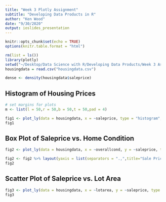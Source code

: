 ```yaml
---
title: "Week 3 Plotly Assignment"
subtitle: "Developing Data Products in R"
author: "Ken Wood"
date: "9/30/2020"
output: ioslides_presentation
---
```


```r
knitr::opts_chunk$set(echo = TRUE)
options(knitr.table.format = "html") 
```

```r
rm(list = ls())
library(plotly)
setwd("~/Desktop/Data Science with R/Developing Data Products/Week 3 Assignment")
housingdata = read.csv("housingdata.csv")
```

```r
dense <- density(housingdata$saleprice)
```

## Histogram of Housing Prices

```r
# set margins for plots
m <- list(l = 50,r = 50,b = 50,t = 50,pad = 4)

fig1 <- plot_ly(data = housingdata, x = ~saleprice, type = "histogram", name = "Histogram",width = 750, height = 500) %>% add_trace(x = dense$x, y = dense$y, type = "scatter", mode = "lines", fill = "tozeroy", yaxis = "y2",name="Density") %>%  layout(autosize = F,  margin = m) %>% layout(yaxis2 = list(overlaying = "y", side = "right",title = "Density"),title="Histogram & Density of Saleprice") %>% layout(xaxis = list(title="Sale Price ($)")) %>% layout(yaxis = list(side = "left",title = "Number of Instances"),title="Histogram & Density of Saleprice") %>% layout(legend = list(x = 0.7, y = 0.9))
fig1
```

## Box Plot of Saleprice vs. Home Condition

```r
fig2 <- plot_ly(data = housingdata, x = ~overallcond, y = ~saleprice, type = "box",width = 750, height = 400, color=~housingdata$centralair,name=~housingdata$centralair) %>% layout(boxmode = "group") %>% layout(legend = list(x = 0.9, y = 0.9, title=list(text="Has Central Air?")))

fig2 <- fig2 %>% layout(yaxis = list(separators = ".,",title="Sale Price ($)")) %>% layout(xaxis = list(title="Overall Home Condition (1 = Poor 9, = Excellent)"))
fig2
```

## Scatter Plot of Saleprice vs. Lot Area

```r
fig3 <- plot_ly(data = housingdata, x = ~lotarea, y = ~saleprice, type = "scatter", color=~overallcond) %>% layout(yaxis = list(separators = ".,",title="Sale Price ($)")) %>% layout(xaxis = list(title="Lot Area (SqFt)"))
fig3
```



